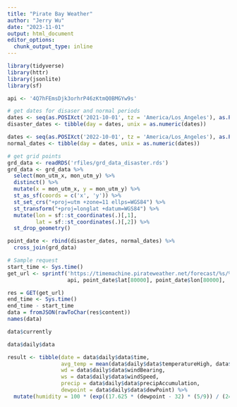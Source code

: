 ```yaml
---
title: "Pirate Bay Weather"
author: "Jerry Wu"
date: "2023-11-01"
output: html_document
editor_options: 
  chunk_output_type: inline
---
```


```r
library(tidyverse)
library(httr)
library(jsonlite)
library(sf)
```

```r
api <- '4Q7hFEmsDjk3orhrP46zKtmQ0BMGYw9s'
```

```r
# get dates for disaser and normal periods
dates <- seq(as.POSIXct('2021-10-01', tz = 'America/Los_Angeles'), as.POSIXct('2021-10-31', tz = 'America/Los_Angeles'),"days")
disaster_dates <- tibble(day = dates, unix = as.numeric(dates))

dates <- seq(as.POSIXct('2022-10-01', tz = 'America/Los_Angeles'), as.POSIXct('2022-10-31', tz = 'America/Los_Angeles'),"days")
normal_dates <- tibble(day = dates, unix = as.numeric(dates))
```

```r
# get grid points
grd_data <- readRDS('rfiles/grd_data_disaster.rds')
grd_data <- grd_data %>%
  select(mon_utm_x, mon_utm_y) %>%
  distinct() %>%
  mutate(x = mon_utm_x, y = mon_utm_y) %>%
  st_as_sf(coords = c('x', 'y')) %>%
  st_set_crs("+proj=utm +zone=11 ellps=WGS84") %>%
  st_transform("+proj=longlat +datum=WGS84") %>%
  mutate(lon = sf::st_coordinates(.)[,1],
         lat = sf::st_coordinates(.)[,2]) %>%
  st_drop_geometry()

point_date <- rbind(disaster_dates, normal_dates) %>%
  cross_join(grd_data)
```

```r
# Sample request
start_time <- Sys.time()
get_url <- sprintf('https://timemachine.pirateweather.net/forecast/%s/%s,%s,%s?exclude=minutely,hourly',
                   api, point_date$lat[80000], point_date$lon[80000], '1604270546')

res = GET(get_url)
end_time <- Sys.time()
end_time - start_time
data = fromJSON(rawToChar(res$content))
names(data)
```

```r
data$currently
```

```r
data$daily$data
```

```r
result <- tibble(date = data$daily$data$time,
                 avg_temp = mean(data$daily$data$temperatureHigh, data$daily$data$temperatureLow),
                 wd = data$daily$data$windBearing,
                 ws = data$daily$data$windSpeed,
                 precip = data$daily$data$precipAccumulation,
                 dewpoint = data$daily$data$dewPoint) %>%
  mutate(humidity = 100 * (exp((17.625 * (dewpoint - 32) * (5/9)) / (243.04 + (dewpoint - 32) * (5/9))) / exp((17.625 * (avg_temp - 32) * (5/9)) / (243.04 + (avg_temp - 32) * (5/9)))))
```